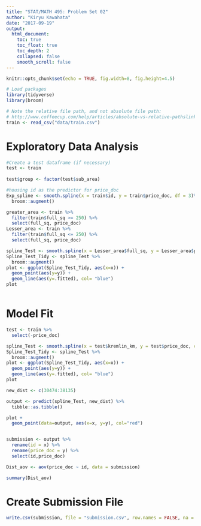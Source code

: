 ```yaml
---
title: "STAT/MATH 495: Problem Set 02"
author: "Kiryu Kawahata"
date: "2017-09-19"
output:
  html_document:
    toc: true
    toc_float: true
    toc_depth: 2
    collapsed: false
    smooth_scroll: false
---
```


```r
knitr::opts_chunk$set(echo = TRUE, fig.width=8, fig.height=4.5)

# Load packages
library(tidyverse)
library(broom)

# Note the relative file path, and not absolute file path:
# http://www.coffeecup.com/help/articles/absolute-vs-relative-pathslinks/
train <- read_csv("data/train.csv")
```


# Exploratory Data Analysis

```r
#Create a test dataframe (if necessary)
test <- train 
  
test$group <- factor(test$sub_area)

#housing id as the predictor for price_doc
Exp_spline <- smooth.spline(x = train$id, y = train$price_doc, df = 3)%>%
  broom::augment()

greater_area <- train %>% 
  filter(train$full_sq >= 250) %>% 
  select(full_sq, price_doc) 
Lesser_area <- train %>% 
  filter(train$full_sq <= 250) %>% 
  select(full_sq, price_doc)

spline_Test <- smooth.spline(x = Lesser_area$full_sq, y = Lesser_area$price_doc, df = 36.6)
Spline_Test_Tidy <- spline_Test %>%
  broom::augment()
plot <- ggplot(Spline_Test_Tidy, aes(x=x)) +
  geom_point(aes(y=y)) +
  geom_line(aes(y=.fitted), col= "blue") 
plot



```


# Model Fit

```r


test <- train %>% 
  select(-price_doc)

spline_Test <- smooth.spline(x = test$kremlin_km, y = test$price_doc, cv = 10)
Spline_Test_Tidy <- spline_Test %>%
  broom::augment()
plot <- ggplot(Spline_Test_Tidy, aes(x=x)) +
  geom_point(aes(y=y)) +
  geom_line(aes(y=.fitted), col= "blue") 
plot

new_dist <- c(30474:38135)

output <- predict(spline_Test, new_dist) %>% 
  tibble::as.tibble()

plot +
  geom_point(data=output, aes(x=x, y=y), col="red")


submission <- output %>% 
  rename(id = x) %>%
  rename(price_doc = y) %>% 
  select(id,price_doc)

Dist_aov <- aov(price_doc ~ id, data = submission) 

summary(Dist_aov)

```


# Create Submission File

```r

write.csv(submission, file = "submission.csv", row.names = FALSE, na = "")
```

